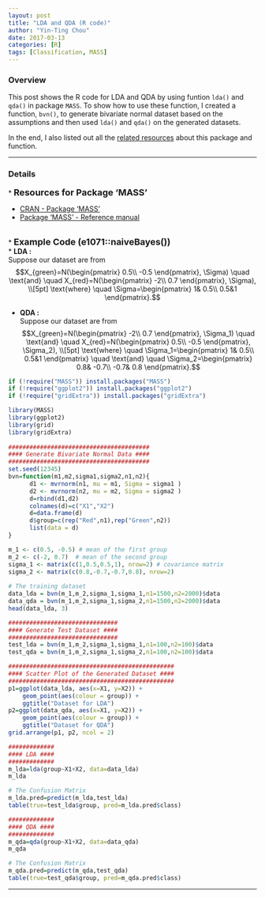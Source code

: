 ```yaml
---
layout: post
title: "LDA and QDA (R code)"
author: "Yin-Ting Chou"
date: 2017-03-13
categories: [R]
tags: [Classification, MASS]
---
```

### Overview
This post shows the R code for LDA and QDA by using funtion `lda()` and `qda()` in package `MASS`. To show how to use these function, I created a function, `bvn()`, to generate bivariate normal dataset based on the assumptions and then used `lda()` and `qda()` on the generated datasets. 

In the end, I also listed out all the [related resources](#res) about this package and function. 

***

### Details
<a id="res">
* **<font size="4">Resources for Package 'MASS'</font>** 

  * [CRAN - Package 'MASS'](https://cran.r-project.org/web/packages/MASS/)
  * [Package ‘MASS’ - Reference manual](https://cran.r-project.org/web/packages/MASS/MASS.pdf)

<br />
* **<font size="4"> Example Code (e1071::naiveBayes())</font>** <br />
  * **LDA :** <br />
  Suppose our dataset are from <br />
  $$X_{green}=N(\begin{pmatrix} 0.5\\ -0.5 \end{pmatrix}, \Sigma) \quad
  \text{and} \quad
  X_{red}=N(\begin{pmatrix} -2\\ 0.7 \end{pmatrix}, \Sigma), \\[5pt]
  \text{where} \quad
  \Sigma=\begin{pmatrix} 1&  0.5\\ 0.5&1 \end{pmatrix}.$$
  
  * **QDA :** <br />
  Suppose our dataset are from <br />
  $$X_{green}=N(\begin{pmatrix} -2\\ 0.7 \end{pmatrix}, \Sigma_1) \quad
  \text{and} \quad  
  X_{red}=N(\begin{pmatrix} 0.5\\ -0.5 \end{pmatrix}, \Sigma_2), \\[5pt]
  \text{where} \quad 
  \Sigma_1=\begin{pmatrix} 1&  0.5\\ 0.5&1 \end{pmatrix} \quad \text{and} \quad
  \Sigma_2=\begin{pmatrix} 0.8&  -0.7\\ -0.7& 0.8 \end{pmatrix}.$$

```r
if (!require("MASS")) install.packages("MASS")
if (!require("ggplot2")) install.packages("ggplot2")
if (!require("gridExtra")) install.packages("gridExtra")

library(MASS)
library(ggplot2)
library(grid)
library(gridExtra)
  
########################################
#### Generate Bivariate Normal Data ####
########################################
set.seed(12345)
bvn=function(m1,m2,sigma1,sigma2,n1,n2){
      d1 <- mvrnorm(n1, mu = m1, Sigma = sigma1 ) 
      d2 <- mvrnorm(n2, mu = m2, Sigma = sigma2 )
      d=rbind(d1,d2)
      colnames(d)=c("X1","X2")
      d=data.frame(d)
      d$group=c(rep("Red",n1),rep("Green",n2))
      list(data = d)
}

m_1 <- c(0.5, -0.5) # mean of the first group
m_2 <- c(-2, 0.7)  # mean of the second group
sigma_1 <- matrix(c(1,0.5,0.5,1), nrow=2) # covariance matrix 
sigma_2 <- matrix(c(0.8,-0.7,-0.7,0.8), nrow=2)
  
# The training dataset
data_lda = bvn(m_1,m_2,sigma_1,sigma_1,n1=1500,n2=2000)$data
data_qda = bvn(m_1,m_2,sigma_1,sigma_2,n1=1500,n2=2000)$data
head(data_lda, 3)

###############################
#### Generate Test Dataset ####
###############################
test_lda = bvn(m_1,m_2,sigma_1,sigma_1,n1=100,n2=100)$data
test_qda = bvn(m_1,m_2,sigma_1,sigma_2,n1=100,n2=100)$data

###############################################
#### Scatter Plot of the Generated Dataset ####
###############################################
p1=ggplot(data_lda, aes(x=X1, y=X2)) + 
    geom_point(aes(colour = group)) +
    ggtitle("Dataset for LDA")
p2=ggplot(data_qda, aes(x=X1, y=X2)) + 
    geom_point(aes(colour = group)) +
    ggtitle("Dataset for QDA")
grid.arrange(p1, p2, ncol = 2)

#############
#### LDA ####
#############
m_lda=lda(group~X1+X2, data=data_lda)
m_lda

# The Confusion Matrix
m_lda.pred=predict(m_lda,test_lda)
table(true=test_lda$group, pred=m_lda.pred$class)

#############
#### QDA ####
#############
m_qda=qda(group~X1+X2, data=data_qda)
m_qda

# The Confusion Matrix
m_qda.pred=predict(m_qda,test_qda)
table(true=test_qda$group, pred=m_qda.pred$class)
```

***